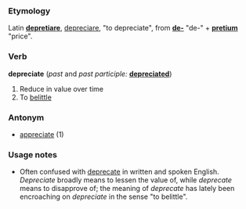 === Etymology===
Latin '''[[depretiare]]''', [[depreciare]], "to depreciate", from '''[[de-]]''' "de-" + '''[[pretium]]''' "price".

=== Verb ===
'''depreciate''' (''past'' and ''past participle:'' '''[[depreciated]]''')
# Reduce in value over time
# To [[belittle]]

=== Antonym ===
* [[appreciate]] (1)

=== Usage notes ===
* Often confused with [[deprecate]] in written and spoken English.  ''Depreciate'' broadly means to lessen the value of, while ''deprecate'' means to disapprove of; the meaning of ''deprecate'' has lately been encroaching on ''depreciate'' in the sense "to belittle".